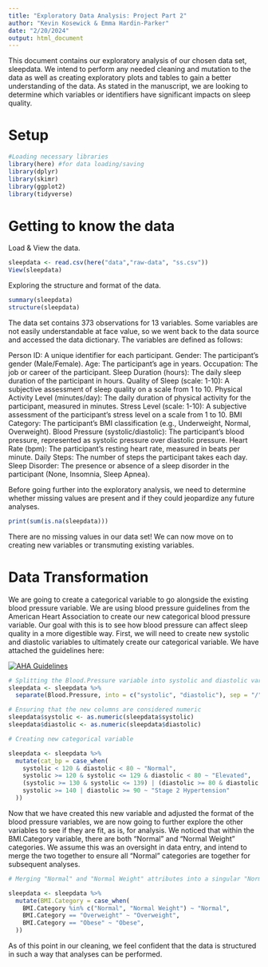 ```yaml
---
title: "Exploratory Data Analysis: Project Part 2"
author: "Kevin Kosewick & Emma Hardin-Parker"
date: "2/20/2024"
output: html_document
---
```


This document contains our exploratory analysis of our chosen data set, sleepdata. We intend to perform any needed cleaning and mutation to the data as well as creating exploratory plots and tables to gain a better understanding of the data. As stated in the manuscript, we are looking to determine which variables or identifiers have significant impacts on sleep quality. 

# Setup

```r
#Loading necessary libraries
library(here) #for data loading/saving
library(dplyr)
library(skimr)
library(ggplot2)
library(tidyverse)
```
# Getting to know the data 

Load & View the data.

```r
sleepdata <- read.csv(here("data","raw-data", "ss.csv"))
View(sleepdata)
```

Exploring the structure and format of the data. 

```r
summary(sleepdata)
structure(sleepdata)
```
The data set contains 373 observations for 13 variables. Some variables are not easily understandable at face value, so we went back to the data source and accessed the data dictionary. The variables are defined as follows:

Person ID: A unique identifier for each participant.
Gender: The participant's gender (Male/Female).
Age: The participant's age in years.
Occupation: The job or career of the participant.
Sleep Duration (hours): The daily sleep duration of the participant in hours.
Quality of Sleep (scale: 1-10): A subjective assessment of sleep quality on a scale from 1 to 10.
Physical Activity Level (minutes/day): The daily duration of physical activity for the participant, measured in minutes.
Stress Level (scale: 1-10): A subjective assessment of the participant's stress level on a scale from 1 to 10.
BMI Category: The participant's BMI classification (e.g., Underweight, Normal, Overweight).
Blood Pressure (systolic/diastolic): The participant's blood pressure, represented as systolic pressure over diastolic pressure.
Heart Rate (bpm): The participant's resting heart rate, measured in beats per minute.
Daily Steps: The number of steps the participant takes each day.
Sleep Disorder: The presence or absence of a sleep disorder in the participant (None, Insomnia, Sleep Apnea).

Before going further into the exploratory analysis, we need to determine whether missing values are present and if they could jeopardize any future analyses. 

```r
print(sum(is.na(sleepdata)))
```

There are no missing values in our data set! We can now move on to creating new variables or transmuting existing variables. 

# Data Transformation 

We are going to create a categorical variable to go alongside the existing blood pressure variable. We are using blood pressure guidelines from the American Heart Association to create our new categorical blood pressure variable. Our goal with this is to see how blood pressure can affect sleep quality in a more digestible way. First, we will need to create new systolic and diastolic variables to ultimately create our categorical variable. We have attached the guidelines here: 

[![AHA Guidelines](AHA_Guidelines.png)](https://www.heart.org/en/health-topics/high-blood-pressure)

```r
# Splitting the Blood.Pressure variable into systolic and diastolic variable columns
sleepdata <- sleepdata %>%
  separate(Blood.Pressure, into = c("systolic", "diastolic"), sep = "/")

# Ensuring that the new columns are considered numeric 
sleepdata$systolic <- as.numeric(sleepdata$systolic)
sleepdata$diastolic <- as.numeric(sleepdata$diastolic)

# Creating new categorical variable 

sleepdata <- sleepdata %>%
  mutate(cat_bp = case_when(
    systolic < 120 & diastolic < 80 ~ "Normal",
    systolic >= 120 & systolic <= 129 & diastolic < 80 ~ "Elevated",
    (systolic >= 130 & systolic <= 139) | (diastolic >= 80 & diastolic <= 89) ~ "Stage 1 Hypertension",
    systolic >= 140 | diastolic >= 90 ~ "Stage 2 Hypertension"
  ))
```

Now that we have created this new variable and adjusted the format of the blood pressure variables, we are now going to further explore the other variables to see if they are fit, as is, for analysis. We noticed that within the BMI.Category variable, there are both "Normal" and "Normal Weight" categories. We assume this was an oversight in data entry, and intend to merge the two together to ensure all "Normal" categories are together for subsequent analyses. 

```r
# Merging "Normal" and "Normal Weight" attributes into a singular "Normal" category

sleepdata <- sleepdata %>%
  mutate(BMI.Category = case_when(
    BMI.Category %in% c("Normal", "Normal Weight") ~ "Normal",
    BMI.Category == "Overweight" ~ "Overweight",
    BMI.Category == "Obese" ~ "Obese",
  ))
```


As of this point in our cleaning, we feel confident that the data is structured in such a way that analyses can be performed. 
